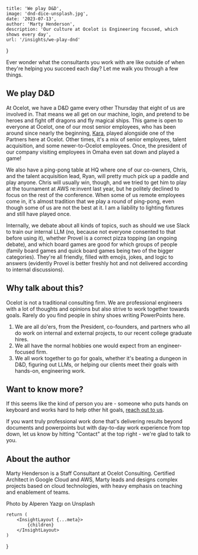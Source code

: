 
    title: 'We play D&D',
    image: 'dnd-dice-unsplash.jpg',
    date: '2023-07-13',
    author: 'Marty Henderson',
    description: 'Our culture at Ocelot is Engineering focused, which shows every day',
    url: '/insights/we-play-dnd'
}

Ever wonder what the consultants you work with are like outside of when they're helping you succeed each day? 
Let me walk you through a few things.

## We play D&D

At Ocelot, we have a D&D game every other Thursday that eight of us are involved in.
That means we all get on our machine, login, and pretend to be heroes and fight off dragons and fly magical ships. 
This game is open to everyone at Ocelot, one of our most senior employees, who has been around since nearly the beginning, [Kara](https://www.youtube.com/watch?v=kaVZtFxNx6Q), played alongside one of the Partners here at Ocelot. 
Other times, it's a mix of senior employees, talent acquisition, and some newer-to-Ocelot employees. 
Once, the president of our company visiting employees in Omaha even sat down and played a game!

We also have a ping-pong table at HQ where one of our co-owners, Chris,  and the talent acquisition lead, Ryan, will pretty much pick up a paddle and play anyone. 
Chris will usually win, though, and we tried to get him to play at the tournament at AWS re:invent last year, but he politely declined to focus on the rest of the conference. 
When some of us remote employees come in, it's almost tradition that we play a round of ping-pong, even though some of us are not the best at it. 
I am a liability to lighting fixtures and still have played once.  

Internally, we debate about all kinds of topics, such as should we use Slack to train our internal LLM (no, because not everyone consented to that before using it), whether Provel is a correct pizza topping (an ongoing debate), and which board games are good for which groups of people (family board games and quick board games being two of the bigger categories). 
They're all friendly, filled with emojis, jokes, and logic to answers (evidently Provel is better freshly hot and not delivered according to internal discussions).  

## Why talk about this?

Ocelot is not a traditional consulting firm. 
We are professional engineers with a lot of thoughts and opinions but also strive to work together towards goals. 
Rarely do you find people in shiny shoes writing PowerPoints here.  

1. We are all do'ers, from the President, co-founders, and partners who all do work on internal and external projects, to our recent college graduate hires. 
1. We all have the normal hobbies one would expect from an engineer-focused firm. 
1. We all work together to go for goals, whether it's beating a dungeon in D&D, figuring out LLMs, or helping our clients meet their goals with hands-on, engineering work.

## Want to know more?

If this seems like the kind of person you are - someone who puts hands on keyboard and works hard to help other hit goals, [reach out to us](https://www.ocelotconsulting.com/careers).

If you want truly professional work done that's delivering results beyond documents and powerpoints but with day-to-day work experience from top down, let us know by hitting "Contact" at the top right - we're glad to talk to you.

## About the author

Marty Henderson is a Staff Consultant at Ocelot Consulting. 
Certified Architect in Google Cloud and AWS, Marty leads and designs complex projects based on cloud technologies, with heavy emphasis on teaching and enablement of teams.

Photo by Alperen Yazgı on Unsplash

    return (
        <InsightLayout {...meta}>
            {children}
        </InsightLayout>
    )
}
  